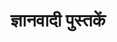 ---
title: ज्ञानवादी पुस्तकें
description: अंतर्राष्ट्रीय ज्ञानवादी पुस्तकालय
template: splash
lang: hi
hero:
  tagline: ज्ञानवादी अध्ययन में आपका स्वागत है
  image:
    file: ../../../assets/sol-de-acuario.webp
  actions:
    - text: पुस्तकें देखें
      link: educacion-fundamental/prefacio
      icon: right-arrow
    - text: ज्ञान पाठ्यक्रम के बारे में अधिक जानकारी
      link: https://starlight.astro.build
      icon: external
      variant: minimal
---